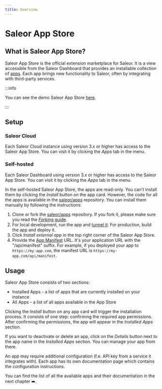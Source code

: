 ```yaml
---
title: Overview
---
```


# Saleor App Store

## What is Saleor App Store?

Saleor App Store is the official extension marketplace for Saleor. It is a view accessible from the Saleor Dashboard that provides an installable collection of [apps](developer/extending/apps/key-concepts.mdx). Each app brings new functionality to Saleor, often by integrating with third-party services.

:::info

You can see the demo Saleor App Store [here](https://demo.saleor.io/dashboard/apps/).

:::

## Setup

### Saleor Cloud

Each Saleor Cloud instance using version 3.x or higher has access to the Saleor App Store. You can visit it by clicking the _Apps_ tab in the menu.

### Self-hosted

Each Saleor Dashboard using version 3.x or higher has access to the Saleor App Store. You can visit it by clicking the _Apps_ tab in the menu.

In the self-hosted Saleor App Store, the apps are read-only. You can't install them by clicking the _Install_ button on the app card. However, the code for all the apps is available in the [saleor/apps](https://github.com/saleor/apps) repository. You can install them manually by following the instructions:

1. Clone or fork the [saleor/apps](https://github.com/saleor/apps) repository. If you fork it, please make sure you read the [_Forking_ guide](https://github.com/saleor/apps/blob/main/docs/forking.md).
2. For local development, run the app and [tunnel it](developer/extending/apps/developing-with-tunnels.mdx). For production, build the app and deploy it.
3. Click _Install external app_ in the top right corner of the Saleor App Store.
4. Provide the [App Manifest](developer/extending/apps/manifest.mdx) URL. It's your application URL with the "/api/manifest" suffix. For example, if you deployed your app to `https://my-app.com`, the manifest URL is `https://my-app.com/api/manifest`.

## Usage

Saleor App Store consists of two sections:

- Installed Apps - a list of apps that are currently installed on your instance
- All Apps - a list of all apps available in the App Store

Clicking the _Install_ button on any app card will trigger the installation process. It consists of one step: confirming the required app permissions. After confirming the permissions, the app will appear in the _Installed Apps_ section.

If you want to deactivate or delete an app, click on the _Details_ button next to the app name in the _Installed Apps_ section. You can manage your app from there.

An app may require additional configuration (f.e. API key from a service it integrates with). Each app has its own documentation page which contains the configuration instructions.

You can find the list of all the available apps and their documentation in the next chapter ➡️.
